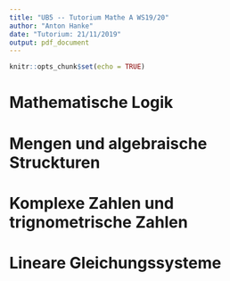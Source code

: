 ```yaml
---
title: "UB5 -- Tutorium Mathe A WS19/20"
author: "Anton Hanke"
date: "Tutorium: 21/11/2019"
output: pdf_document
---
```


```r
knitr::opts_chunk$set(echo = TRUE)
```

# Mathematische Logik

# Mengen und algebraische Struckturen

# Komplexe Zahlen und trignometrische Zahlen

# Lineare Gleichungssysteme

